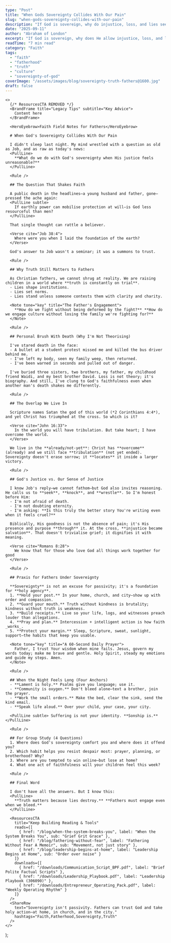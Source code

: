 ```yaml
---
type: "Post"
title: "When Gods Sovereignty Collides With Our Pain"
slug: "when-gods-sovereignty-collides-with-our-pain"
description: "If God is sovereign, why do injustice, loss, and lies seem to prevail? A field note for fathers practicing trust without passivity."
date: "2025-09-11"
author: "Abraham of London"
excerpt: "If God is sovereign, why does He allow injustice, loss, and lies to prevail? As fathers and Christians, we cannot ignore this question."
readTime: "7 min read"
category: "Faith"
tags:
  - "faith"
  - "fatherhood"
  - "truth"
  - "culture"
  - "sovereignty-of-god"
coverImage: "/assets/images/blog/sovereignty-truth-fathers@1600.jpg"
draft: false
---
```


    <>
      {/* ResourcesCTA REMOVED */}
      <BrandFrame title="Legacy Tips" subtitle="Key Advice">
        Content here
      </BrandFrame>

      <HeroEyebrow>Faith Field Notes for Fathers</HeroEyebrow>

      # When God's Sovereignty Collides With Our Pain

      I didn't sleep last night. My mind wrestled with a question as old as Job, and as raw as today's news:
      <PullLine>
        **What do we do with God's sovereignty when His justice feels unreasonable?**
      </PullLine>

      <Rule />

      ## The Question That Shakes Faith

      A public death in the headlines—a young husband and father, gone—pressed the ache again:
      <PullLine subtle>
        If earthly power can mobilise protection at will—is God less resourceful than men?
      </PullLine>

      That single thought can rattle a believer.

      <Verse cite="Job 38:4">
        Where were you when I laid the foundation of the earth?
      </Verse>

      God's answer to Job wasn't a seminar; it was a summons to trust.

      <Rule />

      ## Why Truth Still Matters to Fathers

      As Christian fathers, we cannot shrug at reality. We are raising children in a world where **truth is constantly on trial**.
      - Lies shape institutions.
      - Lies set norms.
      - Lies stand unless someone contests them with clarity and charity.

      <Note tone="key" title="The Father's Engagement">
        **How do we fight without being deformed by the fight?** **How do we engage culture without losing the family we're fighting for?**
      </Note>

      <Rule />

      ## Personal Brush With Death (Why I'm Not Theorising)

      I've stared death in the face:
      - A bullet at a student protest missed me and killed the bus driver behind me.
      - I've left my body, seen my family weep, then returned.
      - I've been warned in seconds and pulled out of danger.

      I've buried three sisters, two brothers, my father, my childhood friend Waidi, and my best brother David. Loss is not theory; it's biography. And still, I've clung to God's faithfulness even when another man's death shakes me differently.

      <Rule />

      ## The Overlap We Live In

      Scripture names Satan the god of this world (*2 Corinthians 4:4*), and yet Christ has triumphed at the cross. So which is it?

      <Verse cite="John 16:33">
        In the world you will have tribulation. But take heart; I have overcome the world.
      </Verse>

      We live in the **already/not-yet**: Christ has **overcome** (already) and we still face **tribulation** (not yet ended). Sovereignty doesn't erase sorrow; it **locates** it inside a larger victory.

      <Rule />

      ## God's Justice vs. Our Sense of Justice

      I know Job's reply—we cannot fathom—but God also invites reasoning. He calls us to **seek**, **knock**, and **wrestle**. So I'm honest before Him:
      - I'm not afraid of death.
      - I'm not doubting eternity.
      - I'm asking: **Is this truly the better story You're writing even when it feels cruel?**

      Biblically, His goodness is not the absence of pain; it's His presence and purpose **through** it. At the cross, **injustice became salvation**. That doesn't trivialise grief; it dignifies it with meaning.

      <Verse cite="Romans 8:28">
        We know that for those who love God all things work together for good
      </Verse>

      <Rule />

      ## Praxis for Fathers Under Sovereignty

      **Sovereignty** is not an excuse for passivity; it's a foundation for **holy agency**.
      1. **Hold your post.** In your home, church, and city—show up with order and compassion.
      2. **Guard your mouth.** Truth without kindness is brutality; kindness without truth is weakness.
      3. **Build receipts.** Live so your life, logs, and witnesses preach louder than allegations.
      4. **Pray and plan.** Intercession + intelligent action is how faith _works_.
      5. **Protect your margin.** Sleep, Scripture, sweat, sunlight, support—the habits that keep you usable.

      <Note tone="key" title="A 60-Second Daily Prayer">
        Father, I trust Your wisdom when mine fails. Jesus, govern my words today; make me brave and gentle. Holy Spirit, steady my emotions and guide my steps. Amen.
      </Note>

      <Rule />

      ## When the Night Feels Long (Four Anchors)
      - **Lament is holy.** Psalms give you language; use it.
      - **Community is oxygen.** Don't bleed alone—text a brother, join the prayer.
      - **Work the small orders.** Make the bed, clear the sink, send the kind email.
      - **Speak life aloud.** Over your child, your case, your city.

      <PullLine subtle> Suffering is not your identity. **Sonship is.** </PullLine>

      <Rule />

      ## For Group Study (4 Questions)
      1. Where does God's sovereignty comfort you and where does it offend you?
      2. Which habit helps you resist despair most: prayer, planning, or brotherhood? Why?
      3. Where are you tempted to win online—but lose at home?
      4. What one act of faithfulness will your children feel this week?

      <Rule />

      ## Final Word

      I don't have all the answers. But I know this:
      <PullLine>
        **Truth matters because lies destroy.** **Fathers must engage even when we bleed.**
      </PullLine>

      <ResourcesCTA
        title="Keep Building Reading & Tools"
        reads={[
          { href: "/blog/when-the-system-breaks-you", label: "When the System Breaks You", sub: "Grief Grit Grace" },
          { href: "/blog/fathering-without-fear", label: "Fathering Without Fear A Memoir", sub: "Movement, not just story" },
          { href: "/blog/leadership-begins-at-home", label: "Leadership Begins at Home", sub: "Order over noise" }
        ]}
        downloads={[
          { href: "/downloads/Communication_Script_BPF.pdf", label: "Brief Polite Factual Scripts" },
          { href: "/downloads/Leadership_Playbook.pdf", label: "Leadership Playbook (306090)" },
          { href: "/downloads/Entrepreneur_Operating_Pack.pdf", label: "Weekly Operating Rhythm" }
        ]}
      />
      <ShareRow
        text="Sovereignty isn't passivity. Fathers can trust God and take holy action—at home, in church, and in the city."
        hashtags="Faith,Fatherhood,Sovereignty,Truth"
      />
    </>
  );



